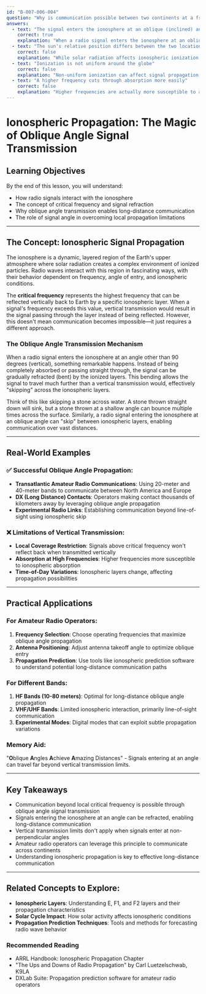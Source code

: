 ```yaml
---
id: "B-007-006-004"
question: "Why is communication possible between two continents at a frequency above the local critical frequency?"
answers:
  - text: "The signal enters the ionosphere at an oblique (inclined) angle"
    correct: true
    explanation: "When a radio signal enters the ionosphere at an oblique angle, it can be refracted (bent) rather than completely absorbed or reflected vertically. This angle allows the signal to travel further by 'skipping' through the ionospheric layers, enabling long-distance communication even when the frequency is above the vertical incidence critical frequency."
  - text: "The sun's relative position differs between the two locations"
    correct: false
    explanation: "While solar radiation affects ionospheric ionization, the sun's position alone doesn't enable long-distance communication. The angle of signal entry and the ionosphere's refraction properties are more critical for determining communication possibilities between distant locations."
  - text: "Ionization is not uniform around the globe"
    correct: false
    explanation: "Non-uniform ionization can affect signal propagation, but it doesn't directly explain how communication is possible above the local critical frequency. The key mechanism is the oblique angle of signal entry, which allows signals to be refracted rather than absorbed."
  - text: "A higher frequency cuts through absorption more easily"
    correct: false
    explanation: "Higher frequencies are actually more susceptible to absorption in the ionosphere. The ability to communicate at frequencies above the local critical frequency depends on the signal's angle of entry, not its ability to 'cut through' absorption."
---
```


# Ionospheric Propagation: The Magic of Oblique Angle Signal Transmission

## Learning Objectives
By the end of this lesson, you will understand:
- How radio signals interact with the ionosphere
- The concept of critical frequency and signal refraction
- Why oblique angle transmission enables long-distance communication
- The role of signal angle in overcoming local propagation limitations

---

## The Concept: Ionospheric Signal Propagation

The ionosphere is a dynamic, layered region of the Earth's upper atmosphere where solar radiation creates a complex environment of ionized particles. Radio waves interact with this region in fascinating ways, with their behavior dependent on frequency, angle of entry, and ionospheric conditions.

The **critical frequency** represents the highest frequency that can be reflected vertically back to Earth by a specific ionospheric layer. When a signal's frequency exceeds this value, vertical transmission would result in the signal passing through the layer instead of being reflected. However, this doesn't mean communication becomes impossible—it just requires a different approach.

### The Oblique Angle Transmission Mechanism

When a radio signal enters the ionosphere at an angle other than 90 degrees (vertical), something remarkable happens. Instead of being completely absorbed or passing straight through, the signal can be gradually refracted (bent) by the ionized layers. This bending allows the signal to travel much further than a vertical transmission would, effectively "skipping" across the ionospheric layers.

Think of this like skipping a stone across water. A stone thrown straight down will sink, but a stone thrown at a shallow angle can bounce multiple times across the surface. Similarly, a radio signal entering the ionosphere at an oblique angle can "skip" between ionospheric layers, enabling communication over vast distances.

---

## Real-World Examples

### ✅ Successful Oblique Angle Propagation:
- **Transatlantic Amateur Radio Communications**: Using 20-meter and 40-meter bands to communicate between North America and Europe
- **DX (Long Distance) Contacts**: Operators making contact thousands of kilometers away by leveraging oblique angle propagation
- **Experimental Radio Links**: Establishing communication beyond line-of-sight using ionospheric skip

### ❌ Limitations of Vertical Transmission:
- **Local Coverage Restriction**: Signals above critical frequency won't reflect back when transmitted vertically
- **Absorption at High Frequencies**: Higher frequencies more susceptible to ionospheric absorption
- **Time-of-Day Variations**: Ionospheric layers change, affecting propagation possibilities

---

## Practical Applications

### For Amateur Radio Operators:
1. **Frequency Selection**: Choose operating frequencies that maximize oblique angle propagation
2. **Antenna Positioning**: Adjust antenna takeoff angle to optimize oblique entry
3. **Propagation Prediction**: Use tools like ionospheric prediction software to understand potential long-distance communication paths

### For Different Bands:
1. **HF Bands (10-80 meters)**: Optimal for long-distance oblique angle propagation
2. **VHF/UHF Bands**: Limited ionospheric interaction, primarily line-of-sight communication
3. **Experimental Modes**: Digital modes that can exploit subtle propagation variations

### Memory Aid:
"**O**blique **A**ngles **A**chieve **A**mazing Distances" - Signals entering at an angle can travel far beyond vertical transmission limits.

---

## Key Takeaways

- Communication beyond local critical frequency is possible through oblique angle signal transmission
- Signals entering the ionosphere at an angle can be refracted, enabling long-distance communication
- Vertical transmission limits don't apply when signals enter at non-perpendicular angles
- Amateur radio operators can leverage this principle to communicate across continents
- Understanding ionospheric propagation is key to effective long-distance communication

---

## Related Concepts to Explore:
- **Ionospheric Layers**: Understanding E, F1, and F2 layers and their propagation characteristics
- **Solar Cycle Impact**: How solar activity affects ionospheric conditions
- **Propagation Prediction Techniques**: Tools and methods for forecasting radio wave behavior

### Recommended Reading
- ARRL Handbook: Ionospheric Propagation Chapter
- "The Ups and Downs of Radio Propagation" by Carl Luetzelschwab, K9LA
- DXLab Suite: Propagation prediction software for amateur radio operators